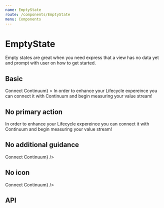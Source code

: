 ```yaml
---
name: EmptyState
route: /components/EmptyState
menu: Components
---
```



# EmptyState

Empty states are great when you need express that a view has no data yet and prompt with user on how to get started.

## Basic

<Playground>
  <EmptyState
    icon={DaagIconIcon}
    title="To view this Board"
    primaryAction={<Button>Connect Continuum</Button>}
  >
    In order to enhance your Lifecycle expereince you can connect it with
    Continuum and begin measuring your value stream!
  </EmptyState>
</Playground>

## No primary action

<Playground>
  <EmptyState icon={DaagIconIcon} title="To view this Board">
    In order to enhance your Lifecycle expereince you can <a>connect</a> it with
    Continuum and begin measuring your value stream!
  </EmptyState>
</Playground>

## No additional guidance

<Playground>
  <EmptyState
    icon={DaagIconIcon}
    title="To view this Board"
    primaryAction={<Button>Connect Continuum</Button>}
  />
</Playground>

## No icon

<Playground>
  <EmptyState
    title="To view this Board"
    primaryAction={<Button>Connect Continuum</Button>}
  />
</Playground>

## API

<PropsTable of={EmptyState} />
